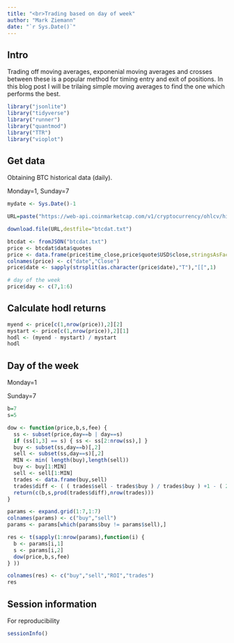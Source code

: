 ```yaml
---
title: "<br>Trading based on day of week"
author: "Mark Ziemann"
date: "`r Sys.Date()`"
---
```


## Intro

Trading off moving averages, exponenial moving averages and crosses between these is a popular method for timing entry and exit of positions.
In this blog post I will be trilaing simple moving averages to find the one which performs the best.

```r

library("jsonlite")
library("tidyverse")
library("runner")
library("quantmod")
library("TTR")
library("vioplot")

```

## Get data

Obtaining BTC historical data (daily).

Monday=1, Sunday=7

```r

mydate <- Sys.Date()-1

URL=paste("https://web-api.coinmarketcap.com/v1/cryptocurrency/ohlcv/historical?symbol=BTC&convert=USD&interval=daily&time_start=2013-06-01&time_end=",mydate,sep="")

download.file(URL,destfile="btcdat.txt")

btcdat <- fromJSON("btcdat.txt")
price <- btcdat$data$quotes
price <- data.frame(price$time_close,price$quote$USD$close,stringsAsFactors=FALSE)
colnames(price) <- c("date","Close")
price$date <- sapply(strsplit(as.character(price$date),"T"),"[[",1)

# day of the week
price$day <- c(7,1:6)
```

## Calculate hodl returns

```r

myend <- price[c(1,nrow(price)),2][2] 
mystart <- price[c(1,nrow(price)),2][1] 
hodl <- (myend - mystart) / mystart
hodl

```

## Day of the week

Monday=1

Sunday=7

```r

b=7
s=5

dow <- function(price,b,s,fee) {
  ss <- subset(price,day==b | day==s)
  if (ss[1,3] == s) { ss <- ss[2:nrow(ss),] }
  buy <- subset(ss,day==b)[,2]
  sell <- subset(ss,day==s)[,2]
  MIN <- min( length(buy),length(sell))
  buy <- buy[1:MIN]
  sell <- sell[1:MIN]
  trades <- data.frame(buy,sell)
  trades$diff <- ( ( trades$sell - trades$buy ) / trades$buy ) +1 - ( 2 * fee )
  return(c(b,s,prod(trades$diff),nrow(trades)))
}

params <- expand.grid(1:7,1:7)
colnames(params) <- c("buy","sell")
params <- params[which(params$buy != params$sell),]

res <- t(sapply(1:nrow(params),function(i) {
  b <- params[i,1]
  s <- params[i,2]
  dow(price,b,s,fee) 
} ))

colnames(res) <- c("buy","sell","ROI","trades")
res

```

## Session information

For reproducibility

```r

sessionInfo()

```

